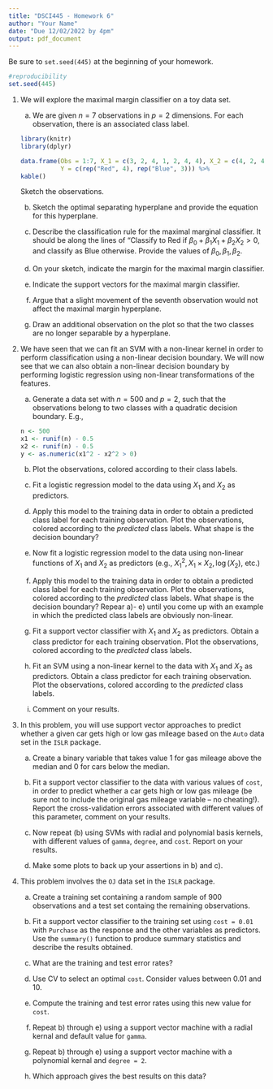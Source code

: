 ```yaml
---
title: "DSCI445 - Homework 6"
author: "Your Name"
date: "Due 12/02/2022 by 4pm"
output: pdf_document
---
```


Be sure to `set.seed(445)` at the beginning of your homework. 

```r
#reproducibility
set.seed(445)
```

1. We will explore the maximal margin classifier on a toy data set.

    a) We are given $n = 7$ observations in $p = 2$ dimensions. For each observation, there is an associated class label.
    
      ```r
      library(knitr)
      library(dplyr)
    
      data.frame(Obs = 1:7, X_1 = c(3, 2, 4, 1, 2, 4, 4), X_2 = c(4, 2, 4, 4, 1, 3, 1), 
                 Y = c(rep("Red", 4), rep("Blue", 3))) %>%
      kable()
      ```
  
      Sketch the observations.
    
    b) Sketch the optimal separating hyperplane and provide the equation for this hyperplane.
  
    c) Describe the classification rule for the maximal marginal classifier. It should be along the lines of "Classify to Red if $\beta_0 + \beta_1 X_1 + \beta_2 X_2 > 0$, and classify as Blue otherwise. Provide the values of $\beta_0, \beta_1, \beta_2$.
  
    d) On your sketch, indicate the margin for the maximal margin classifier.
  
    e) Indicate the support vectors for the maximal margin classifier.
  
    f) Argue that a slight movement of the seventh observation would not affect the maximal margin hyperplane.
  
    g) Draw an additional observation on the plot so that the two classes are no longer separable by a hyperplane.
  
2. We have seen that we can fit an SVM with a non-linear kernel in order to perform classification using a non-linear decision boundary. We will now see that we can also obtain a non-linear decision boundary by performing logistic regression using non-linear transformations of the features.

    a)  Generate a data set with $n = 500$ and $p = 2$, such that the observations belong to two classes with a quadratic decision boundary. E.g.,
      
      ```r
      n <- 500
      x1 <- runif(n) - 0.5
      x2 <- runif(n) - 0.5
      y <- as.numeric(x1^2 - x2^2 > 0)
      ```
      
    b) Plot the observations, colored according to their class labels.
  
    c) Fit a logistic regression model to the data using $X_1$ and $X_2$ as predictors.
  
    d) Apply this model to the training data in order to obtain a predicted class label for each training observation. Plot the observations, colored according to the *predicted* class labels. What shape is the decision boundary?
  
    e) Now fit a logistic regression model to the data using non-linear functions of $X_1$ and $X_2$ as predictors (e.g., $X_1^2, X_1 \times X_2, \log(X_2)$, etc.)
  
    f) Apply this model to the training data in order to obtain a predicted class label for each training observation. Plot the observations, colored according to the *predicted* class labels. What shape is the decision boundary? Repear a)- e) until you come up with an example in which the predicted class labels are obviously non-linear.
  
    g) Fit a support vector classifier with $X_1$ and $X_2$ as predictors. Obtain a class predictor for each training observation. Plot the observations, colored according to the *predicted* class labels.
  
    h) Fit an SVM using a non-linear kernel to the data with $X_1$ and $X_2$ as predictors. Obtain a class predictor for each training observation. Plot the observations, colored according to the *predicted* class labels.
  
    i) Comment on your results.
  
3. In this problem, you will use support vector approaches to predict whether a given car gets high or low gas mileage based on the `Auto` data set in the `ISLR` package.

    a) Create a binary variable that takes value 1 for gas mileage above the median and 0 for cars below the median.
  
    b) Fit a support vector classifier to the data with various values of `cost`, in order to predict whether a car gets high or low gas mileage (be sure not to include the original gas mileage variable -- no cheating!). Report the cross-validation errors associated with different values of this parameter, comment on your results.
  
    c) Now repeat (b) using SVMs with radial and polynomial basis kernels, with different values of `gamma`, `degree`, and `cost`. Report on your results.
  
    d) Make some plots to back up your assertions in b) and c).
  
4. This problem involves the `OJ` data set in the `ISLR` package.

    a) Create a training set containing a random sample of 900 observations and a test set containg the remaining observations.
  
    b) Fit a support vector classifier to the training set using `cost = 0.01` with `Purchase` as the response and the other variables as predictors. Use the `summary()` function to produce summary statistics and describe the results obtained.
  
    c) What are the training and test error rates?
  
    d) Use CV to select an optimal `cost`. Consider values between $0.01$ and $10$.
  
    e) Compute the training and test error rates using this new value for `cost`.
  
    f) Repeat b) through e) using a support vector machine with a radial kernal and default value for `gamma`.
  
    g) Repeat b) through e) using a support vector machine with a polynomial kernal and `degree = 2`.
  
    h) Which approach gives the best results on this data?

